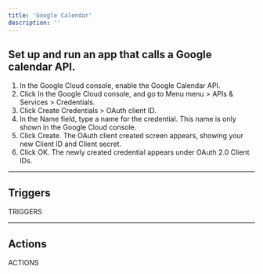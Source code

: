 ```yaml
---
title: 'Google Calendar'
description: ''
---
```


## Set up and run an app that calls a Google calendar API.

1. In the Google Cloud console, enable the Google Calendar API.
2. Click In the Google Cloud console, and go to Menu menu > APIs & Services > Credentials.
3. Click Create Credentials > OAuth client ID.
4. In the Name field, type a name for the credential. This name is only shown in the Google Cloud console.
5. Click Create. The OAuth client created screen appears, showing your new Client ID and Client secret.
6. Click OK. The newly created credential appears under OAuth 2.0 Client IDs.

---

## Triggers

TRIGGERS

---

## Actions

ACTIONS
